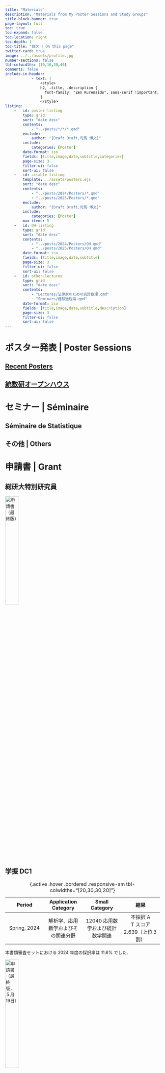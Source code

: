 ```yaml
---
title: "Materials"
description: "Materials from My Poster Sessions and Study Groups"
title-block-banner: true
page-layout: full
toc: true
toc-expand: false
toc-location: right
toc-depth: 1
toc-title: "目次 | On this page"
twitter-card: true
image: ../../assets/profile.jpg
number-sections: false
tbl-colwidths: [10,10,30,40]
comments: false
include-in-header: 
            - text: |
                <style>
                h2, .title, .description {
                  font-family: "Zen Kurenaido", sans-serif !important;
                }
                </style>
listing: 
    -   id: poster-listing
        type: grid
        sort: "date desc"
        contents:
            - "../posts/*/*/*.qmd"
        exclude:
            author: "{Draft Draft,司馬 博文}"
        include:
            categories: [Poster]
        date-format: iso
        fields: [title,image,date,subtitle,categories]
        page-size: 3
        filter-ui: false
        sort-ui: false
    -   id: citable-listing
        template: ../assets/posters.ejs
        sort: "date desc"
        contents:
            - "../posts/2024/Posters/*.qmd"
            - "../posts/2025/Posters/*.qmd"
        exclude:
            author: "{Draft Draft,司馬 博文}"
        include:
            categories: [Poster]
        max-items: 5
    -   id: OH-listing
        type: grid
        sort: "date desc"
        contents:
            - "../posts/2024/Posters/OH.qmd"
            - "../posts/2025/Posters/OH.qmd"
        date-format: iso
        fields: [title,image,date,subtitle]
        page-size: 3
        filter-ui: false
        sort-ui: false
    -   id: other-lectures
        type: grid
        sort: "date desc"
        contents:
            - "Lectures/法律家のための統計数理.qmd"
            - "Seminars/経験過程論.qmd"
        date-format: iso
        fields: [title,image,date,subtitle,description]
        page-size: 3
        filter-ui: false
        sort-ui: false
---
```


# ポスター発表 | Poster Sessions

::: {#poster-listing}
:::

## [Recent Posters](Materials/PosterHistory.qmd)

::: {#citable-listing}
:::

## [統数研オープンハウス](Posters/統数研OH.qmd)

::: {#OH-listing}
:::

# セミナー | Séminaire

## Séminaire de Statistique

## その他 | Others

::: {#other-lectures}
:::

# 申請書 | Grant

## 総研大特別研究員

[![申請書（最終版）](Materials/総研大.png){width=30%}](Materials/総研大.pdf)

## 学振 DC1

| Period | Application Category | Small Category | 結果 |
|:-----:|:-----:|:-----:|:-----:|
| Spring, 2024 | 解析学、応用数学およびその関連分野 | 12040 応用数学および統計数学関連 | 不採択 A<br>T スコア 2.639（上位３割） |

: {.active .hover .bordered .responsive-sm tbl-colwidths="[20,30,30,20]"}

本書類審査セットにおける 2024 年度の採択率は 11.6% でした．

[![申請書（最終版，５月19日）](./Materials/dc-5-12.png){width=30%}](./Materials/dc.pdf)

[![参考：申請書（バージョン１，４月３日）](./Materials/dc-4-3.png){width=30%}](./Materials/dc-4-3.pdf)

| 着想およびオリジナリティ | 研究者としての資質 | 総合評価 |
|:-----:|:-----:|:-----:|
| 3.50 | 3.17 | 3.17 |

: 評点結果 {.active .hover .bordered .responsive-sm tbl-colwidths="[33,33,33]"}

<!--

[![申請書（バージョン２，４月９日）](./Materials/dc-4-9.png){width=30%}](./Materials/dc-4-9.pdf)

[![申請書（バージョン３，４月30日）](./Materials/dc-4-30.png){width=30%}](./Materials/dc-4-30.pdf)

[![申請書（バージョン４，５月２日）](./Materials/dc-5-2.png){width=30%}](./Materials/dc-5-2.pdf)

[![申請書（バージョン５，５月12日）](./Materials/dc-5-12.png){width=30%}](./Materials/dc-5-12.pdf)

-->

